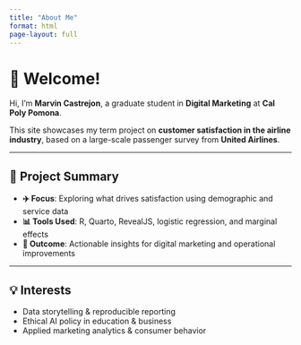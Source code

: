 ```yaml
---
title: "About Me"
format: html
page-layout: full
---
```


# 👋 Welcome!

Hi, I'm **Marvin Castrejon**, a graduate student in **Digital Marketing** at **Cal Poly Pomona**.

This site showcases my term project on **customer satisfaction in the airline industry**, based on a large-scale passenger survey from **United Airlines**.

---

## 🔧 Project Summary

- **✈️ Focus**: Exploring what drives satisfaction using demographic and service data  
- **📊 Tools Used**: R, Quarto, RevealJS, logistic regression, and marginal effects  
- **🎯 Outcome**: Actionable insights for digital marketing and operational improvements

---

## 💡 Interests

- Data storytelling & reproducible reporting  
- Ethical AI policy in education & business  
- Applied marketing analytics & consumer behavior
